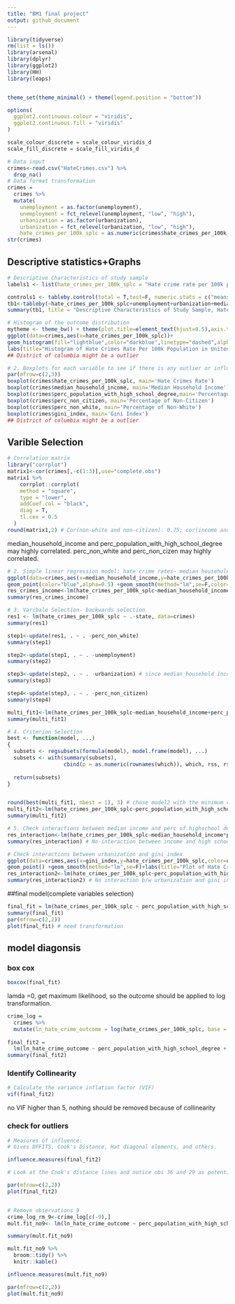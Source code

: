 ```yaml
---
title: "BM1 final project"
output: github_document
---
```


```r
library(tidyverse)
rm(list = ls())
library(arsenal)
library(dplyr)
library(ggplot2)
library(HH)
library(leaps)


theme_set(theme_minimal() + theme(legend.position = "bottom"))

options(
  ggplot2.continuous.colour = "viridis",
  ggplot2.continuous.fill = "viridis"
)

scale_colour_discrete = scale_colour_viridis_d
scale_fill_discrete = scale_fill_viridis_d
```

```r
# Data input
crimes<-read.csv("HateCrimes.csv") %>% 
  drop_na()
# Data format transformation
crimes = 
  crimes %>% 
  mutate(
    unemployment = as.factor(unemployment),
    unemployment = fct_relevel(unemployment, "low", "high"),
    urbanization = as.factor(urbanization),
    urbanization = fct_relevel(urbanization, "low", "high"),
    hate_crimes_per_100k_splc = as.numeric(crimes$hate_crimes_per_100k_splc))
str(crimes)
```

## Descriptive statistics+Graphs
```r
# Descriptive Characteristics of study sample
labels1 <- list(hate_crimes_per_100k_splc = "Hate crime rate per 100k population", unemployment = "Level of state unemployment", urbanization="Level of state urbanization", median_household_income="Median household income per state",perc_population_with_high_school_degree="Percentage of adults (>25 yrs) with a high school degree",perc_non_citizen="Percentage of population that are not US citizens",gini_index="Gini index",perc_non_white="Percentage of population that are non-white")

controls1 <- tableby.control(total = T,test=F, numeric.stats = c("meansd", "median", "iqr","range", "Nmiss2"),cat.stats = c("countpct", "Nmiss2"),stats.labels = list(meansd = "Mean/SD",median = "Median",iqr="IQR",range = "Min - Max",Nmiss2 = "Missing",countpct = "N (%)"),digits = 2L,digits.count = 0L)
tb1<-tableby(~hate_crimes_per_100k_splc+unemployment+urbanization+median_household_income+perc_population_with_high_school_degree+perc_non_citizen+gini_index+perc_non_white,data=crimes,control = controls1)
summary(tb1, title = "Descriptive Characteristics of Study Sample, Hate Crimes Occurring in the United States (By State)", labelTranslations = labels1, text=T)

# Histogram of the outcome distribution
mytheme <- theme_bw() + theme(plot.title=element_text(hjust=0.5),axis.title=element_text(size=rel(1)),axis.text=element_text(size=rel(1)),legend.position = "top")
ggplot(data=crimes,aes(x=hate_crimes_per_100k_splc))+
geom_histogram(fill="lightblue",color="darkblue",linetype="dashed",alpha=0.5) +
labs(title="Histogram of Hate Crimes Rate Per 100k Population in United States",x="Hate Crimes Rate (Per 100 K Population)", y = "Count")+mytheme
## District of columbia might be a outlier

# 2. Boxplots for each variable to see if there is any outlier or influential points.
par(mfrow=c(2,3))
boxplot(crimes$hate_crimes_per_100k_splc, main='Hate Crimes Rate')
boxplot(crimes$median_household_income, main='Median Household Income')
boxplot(crimes$perc_population_with_high_school_degree,main='Percentage with Highschool Degree' )
boxplot(crimes$perc_non_citizen, main='Percentage of Non-Citizen')
boxplot(crimes$perc_non_white, main='Percentage of Non-White')
boxplot(crimes$gini_index, main='Gini Index')
## District of columbia might be a outlier
```

## Varible Selection
```r
# Correlation matrix
library("corrplot")
matrix1<-cor(crimes[,-c(1:3)],use="complete.obs")
matrix1 %>% 
    corrplot::corrplot(
    method = "square",
    type = "lower",
    addCoef.col = "black", 
    diag = T,
    tl.cex = 0.5
  )
round(matrix1,2) # Cor(non-white and non-citizen): 0.75; cor(income and > high school degree):0.65

```

median_household_income and perc_population_with_high_school_degree may highly correlated.
perc_non_white and perc_non_cizen may highly correlated.

```r
# 2. Simple linear regression model: hate crime rates~ median household income
ggplot(data=crimes,aes(x=median_household_income,y=hate_crimes_per_100k_splc))+
geom_point(color="blue",alpha=0.5) +geom_smooth(method="lm",se=F,color="pink")+labs(title="Plot of Hate Crimes Rate By Median Household Income ",y="Hate Crimes Rate (Per 100 K Population)", x = "Median Household Income")+mytheme
res_crimes_income<-lm(hate_crimes_per_100k_splc~median_household_income,data=crimes)
summary(res_crimes_income)

# 3. Varibale Selection- backwards selection
res1 <- lm(hate_crimes_per_100k_splc ~ .-state, data=crimes)
summary(res1)

step1<-update(res1, . ~ . -perc_non_white)
summary(step1)

step2<-update(step1, . ~ . -unemployment)
summary(step2)

step3<-update(step2, . ~ . -urbanization) # since median_household income is the primary predictor, keep it
summary(step3)

step4<-update(step3, . ~ . -perc_non_citizen)
summary(step4)

multi_fit1<-lm(hate_crimes_per_100k_splc~median_household_income+perc_population_with_high_school_degree+gini_index,data=crimes)
summary(multi_fit1)

# 4. Criterion Selection
best <- function(model, ...) 
{
  subsets <- regsubsets(formula(model), model.frame(model), ...)
  subsets <- with(summary(subsets),
                  cbind(p = as.numeric(rownames(which)), which, rss, rsq, adjr2, cp, bic))
  
  return(subsets)
}  


round(best(multi_fit1, nbest = 1), 3) # chose model2 with the minimum cp, BIC and highest adjusted R2
multi_fit2<-lm(hate_crimes_per_100k_splc~perc_population_with_high_school_degree+gini_index,data=crimes)
summary(multi_fit2)

# 5. Check interactions between median income and perc of highschool degree
res_interaction<-lm(hate_crimes_per_100k_splc~median_household_income*perc_population_with_high_school_degree+gini_index,data=crimes)
summary(res_interaction) # No-interaction between income and high school degree

# Check interactions between urbanization and gini_index
ggplot(data=crimes,aes(x=gini_index,y=hate_crimes_per_100k_splc,color=urbanization))+
geom_point() +geom_smooth(method="lm",se=F)+labs(title="Plot of Hate Crimes Rate vs Gini index By Urbanization level ",y="Hate Crimes Rate (Per 100 K Population)", x = "Gini index")+ mytheme
res_interaction2<-lm(hate_crimes_per_100k_splc~perc_population_with_high_school_degree+gini_index*urbanization,data=crimes)
summary(res_interaction2) # No interaction b/w urbanization and gini index
```


##final model(complete variables selection)
```r
final_fit = lm(hate_crimes_per_100k_splc ~ perc_population_with_high_school_degree + gini_index,data=crimes)
summary(final_fit)
par(mfrow=c(2,2))
plot(final_fit) # need transformation
```


## model diagonsis
### box cox

```r
boxcox(final_fit)
```

lamda =0, get maximum likelihood, so the outcome should be applied to log transformation.

```r
crime_log = 
  crimes %>%
  mutate(ln_hate_crime_outcome = log(hate_crimes_per_100k_splc, base = exp(1))) 
  
final_fit2 = 
  lm(ln_hate_crime_outcome ~ perc_population_with_high_school_degree + gini_index , data = crime_log)
summary(final_fit2)

```

### Identify Collinearity
```r
# Calculate the variance inflation factor (VIF)
vif(final_fit2)
```
no VIF higher than 5, nothing should be removed because of collinearity

### check for outliers

```r

# Measures of influence:
# Gives DFFITS, Cook's Distance, Hat diagonal elements, and others.

influence.measures(final_fit2)

# Look at the Cook's distance lines and notice obs 36 and 29 as potential Y outliers/influential points

par(mfrow=c(2,2))
plot(final_fit2)


# Remove observations 9
crime_log_rm_9<-crime_log[c(-9),]
mult.fit_no9<- lm(ln_hate_crime_outcome ~ perc_population_with_high_school_degree + gini_index , data = crime_log_rm_9)

summary(mult.fit_no9)

mult.fit_no9 %>% 
  broom::tidy() %>% 
  knitr::kable()

influence.measures(mult.fit_no9)

par(mfrow=c(2,2))
plot(mult.fit_no9)
```





